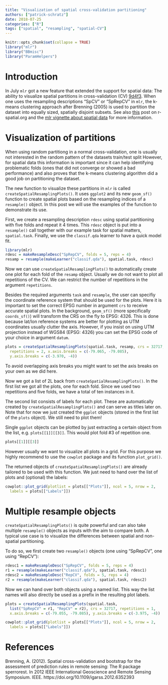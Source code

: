 ```yaml
---
title: "Visualization of spatial cross-validation partitioning"
authors: ["patrick-schratz"]
date: 2018-07-25
categories: ["R"]
tags: ["spatial", "resampling", "spatial-CV"]
---
```


```r
knitr::opts_chunk$set(collapse = TRUE)
library("mlr")
library("BBmisc")
library("ParamHelpers")
```

# Introduction

In July `mlr` got a new feature that extended the support for spatial data: The ability to visualize spatial partitions in cross-validation (CV) [9d4f3](https://github.com/mlr-org/mlr/commit/9d4f391d182f2a50ba532e91b59184adeb88ceb1).
When one uses the resampling descriptions "SpCV" or "SpRepCV" in `mlr`, the k-means clustering approach after Brenning (2005) is used to partition the dataset into equally sized, spatially disjoint subsets.
See also [this](https://www.r-spatial.org/r/2018/03/03/spatial-modeling-mlr.html) post on r-spatial.org and the [mlr vignette about spatial data](http://mlr-org.github.io/mlr/articles/handling_of_spatial_data.html) for more information.

# Visualization of partitions

When using random partitiong in a normal cross-validation, one is usually not interested in the random pattern of the datasets train/test split
However, for spatial data this information is important since it can help identifying problematic folds (ones that did not converge or showed a bad performance) and also proves that the k-means clustering algorithm did a good job on partitioning the dataset.

The new function to visualize these partitions in `mlr` is called `createSpatialResamplingPlots()`. 
It uses `ggplot2` and its new `geom_sf()` function to create spatial plots based on the resampling indices of a `resample()` object.
In this post we will use the examples of the function to demonstrate its use.

First, we create a resampling description `rdesc` using spatial partitioning with five folds and repeat it 4 times.
This `rdesc` object is put into a `resample()` call together with our example task for spatial matters, `spatial.task`.
Finally, we use the `classif.qda` learner to have a quick model fit.

```r
library(mlr)
rdesc = makeResampleDesc("SpRepCV", folds = 5, reps = 4)
resamp = resample(makeLearner("classif.qda"), spatial.task, rdesc)
```

Now we can use `createSpatialResamplingPlots()` to automatically create one plot for each fold of the `resamp` object.
Usually we do not want to plot all repetitions of the CV.
We can restrict the number of repetitions in the argument `repetitions`.

Besides the required arguments `task` and `resample`, the user can specifiy the coordinate reference system that should be used for the plots.
Here it is important to set the correct EPSG number in argument `crs` to receive accurate spatial plots.
In the background, `geom_sf()` (more specifically `coords_sf()`) will transform the CRS on the fly to EPSG: 4326.
This is done because lat/lon reference systems are better for plotting as UTM coordinates usually clutter the axis.
However, if you insist on using UTM projection instead of WGS84 (EPSG: 4326) you can set the EPSG code of your choice in argument `datum`.

```r
plots = createSpatialResamplingPlots(spatial.task, resamp, crs = 32717,
  repetitions = 2, x.axis.breaks = c(-79.065, -79.085),
  y.axis.breaks = c(-3.970, -4))
```

To avoid overlapping axis breaks you might want to set the axis breaks on your own as we did here.

Now we got a list of 2L back from `createSpatialResamplingPlots()`. 
In the first list we got all the plots, one for each fold.
Since we used two repetitions and five folds, we have a total of ten instances in it.

The second list consists of labels for each plot.
These are automatically created by `createSpatialResamplingPlots()` and can serve as titles later on.
Note that for now we just created the `ggplot` objects (stored in the first list of the `plots` object).
We still need to plot them!

Single `ggplot` objects can be plotted by just extracting a certain object from the list, e.g. `plots[[1]][[3]]`.
This would plot fold #3 of repetition one.

```r
plots[[1]][[3]]
```
However usually we want to visualize all plots in a grid.
For this purpose we highly recommend to use the `cowplot` package and its function `plot_grid()`.

The returned objects of `createSpatialResamplingPlots()` are already tailored to be used with this function.
We just need to hand over the list of plots and (optional) the labels:

```r
cowplot::plot_grid(plotlist = plots[["Plots"]], ncol = 5, nrow = 2,
  labels = plots[["Labels"]])
```

# Multiple resample objects

`createSpatialResamplingPlots()` is quite powerful and can also take multiple `resample()` objects as inputs with the aim to compare both.
A typical use case is to visualize the differences between spatial and non-spatial partitioning.

To do so, we first create two `resample()` objects (one using "SpRepCV", one using "RepCV"):

```r
rdesc1 = makeResampleDesc("SpRepCV", folds = 5, reps = 4)
r1 = resample(makeLearner("classif.qda"), spatial.task, rdesc1)
rdesc2 = makeResampleDesc("RepCV", folds = 5, reps = 4)
r2 = resample(makeLearner("classif.qda"), spatial.task, rdesc2)
```

Now we can hand over both objects using a named list. 
This way the list names will also directly be used as a prefix in the resulting plot labels.

```r
plots = createSpatialResamplingPlots(spatial.task,
  list("SpRepCV" = r1, "RepCV" = r2), crs = 32717, repetitions = 1,
  x.axis.breaks = c(-79.055, -79.085), y.axis.breaks = c(-3.975, -4))

cowplot::plot_grid(plotlist = plots[["Plots"]], ncol = 5, nrow = 2,
  labels = plots[["Labels"]])
```

# References

Brenning, A. (2012). Spatial cross-validation and bootstrap for the assessment of prediction rules in remote sensing: The R package sperrorest. In 2012 IEEE International Geoscience and Remote Sensing Symposium. IEEE. https://doi.org/10.1109/igarss.2012.6352393
